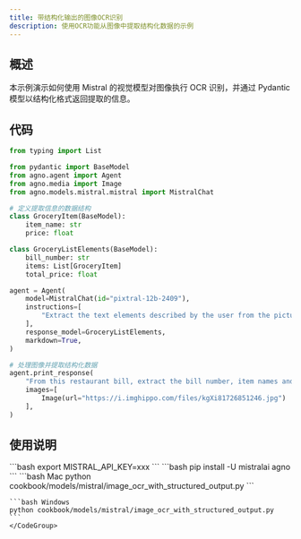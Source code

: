 ```yaml
---
title: 带结构化输出的图像OCR识别
description: 使用OCR功能从图像中提取结构化数据的示例
---
```

## 概述  
本示例演示如何使用 Mistral 的视觉模型对图像执行 OCR 识别，并通过 Pydantic 模型以结构化格式返回提取的信息。  

## 代码  

```python cookbook/models/mistral/image_ocr_with_structured_output.py
from typing import List

from pydantic import BaseModel
from agno.agent import Agent
from agno.media import Image
from agno.models.mistral.mistral import MistralChat

# 定义提取信息的数据结构
class GroceryItem(BaseModel):
    item_name: str
    price: float

class GroceryListElements(BaseModel):
    bill_number: str
    items: List[GroceryItem]
    total_price: float

agent = Agent(
    model=MistralChat(id="pixtral-12b-2409"),
    instructions=[
        "Extract the text elements described by the user from the picture",
    ],
    response_model=GroceryListElements,
    markdown=True,
)

# 处理图像并提取结构化数据
agent.print_response(
    "From this restaurant bill, extract the bill number, item names and associated prices, and total price and return it as a string in a Json object",
    images=[
        Image(url="https://i.imghippo.com/files/kgXi81726851246.jpg")
    ],
)
```  

## 使用说明  

<Steps>  
  <Snippet file="create-venv-step.mdx" />  

  <Step title="设置您的 API 密钥">  
    ```bash
    export MISTRAL_API_KEY=xxx
    ```  
  </Step>  

  <Step title="安装库">  
    ```bash
    pip install -U mistralai agno
    ```  
  </Step>  

  <Step title="运行智能体">  
    <CodeGroup>  
    ```bash Mac
    python cookbook/models/mistral/image_ocr_with_structured_output.py
    ```  

    ```bash Windows
    python cookbook/models/mistral/image_ocr_with_structured_output.py
    ```  
    </CodeGroup>  
  </Step>  
</Steps>